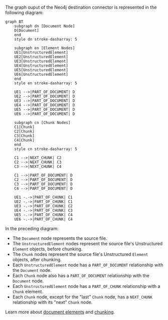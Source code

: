 The graph ouput of the Neo4j destination connector is represented in the following diagram:

```mermaid
graph BT
    subgraph dn [Document Node]
    D[Document]
    end
    style dn stroke-dasharray: 5
    
    subgraph en [Element Nodes]
    UE1[UnstructuredElement]
    UE2[UnstructuredElement]
    UE3[UnstructuredElement]
    UE4[UnstructuredElement]
    UE5[UnstructuredElement]
    UE6[UnstructuredElement]
    end
    style en stroke-dasharray: 5
    
    UE1 -->|PART_OF_DOCUMENT| D
    UE2 -->|PART_OF_DOCUMENT| D
    UE3 -->|PART_OF_DOCUMENT| D
    UE4 -->|PART_OF_DOCUMENT| D
    UE5 -->|PART_OF_DOCUMENT| D
    UE6 -->|PART_OF_DOCUMENT| D

    subgraph cn [Chunk Nodes]
    C1[Chunk]
    C2[Chunk]
    C3[Chunk]
    C4[Chunk]
    end
    style cn stroke-dasharray: 5
    
    C1 -->|NEXT_CHUNK| C2
    C2 -->|NEXT_CHUNK| C3
    C3 -->|NEXT_CHUNK| C4

    C1 -->|PART_OF_DOCUMENT| D
    C2 -->|PART_OF_DOCUMENT| D
    C3 -->|PART_OF_DOCUMENT| D
    C4 -->|PART_OF_DOCUMENT| D

    UE1 -.->|PART_OF_CHUNK| C1
    UE2 -.->|PART_OF_CHUNK| C1
    UE3 -.->|PART_OF_CHUNK| C2
    UE4 -.->|PART_OF_CHUNK| C3
    UE5 -.->|PART_OF_CHUNK| C4
    UE6 -.->|PART_OF_CHUNK| C4
```

In the preceding diagram:

- The `Document` node represents the source file.
- The `UnstructuredElement` nodes represent the source file's Unstructured `Element` objects, before chunking.
- The `Chunk` nodes represent the source file's Unstructured `Element` objects, after chunking.
- Each `UnstructuredElement` node has a `PART_OF_DOCUMENT` relationship with the `Document` node.
- Each `Chunk` node also has a `PART_OF_DOCUMENT` relationship with the `Document` node.
- Each `UnstructuredElement` node has a `PART_OF_CHUNK` relationship with a `Chunk` element.
- Each `Chunk` node, except for the "last" `Chunk` node, has a `NEXT_CHUNK` relationship with its "next" `Chunk` node.

Learn more about [document elements](/platform/document-elements) and [chunking](/platform/chunking).